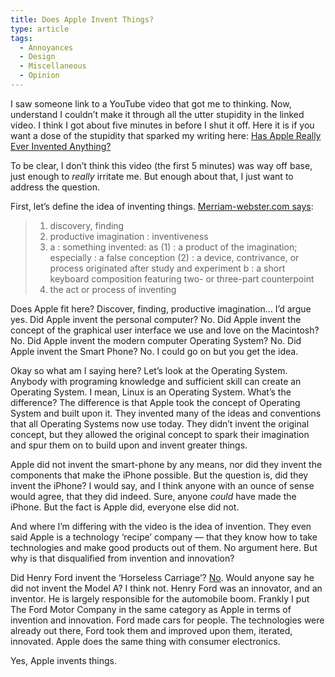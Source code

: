 ```yaml
---
title: Does Apple Invent Things?
type: article
tags:
  - Annoyances
  - Design
  - Miscellaneous
  - Opinion
---
```


I saw someone link to a YouTube video that got me to thinking. Now, understand I couldn’t make it through all the utter stupidity in the linked video. I think I got about five minutes in before I shut it off. Here it is if you want a dose of the stupidity that sparked my writing here: [Has Apple Really Ever Invented Anything?](http://www.youtube.com/watch?v=wFeC25BM9E0)

To be clear, I don’t think this video (the first 5 minutes) was way off base, just enough to _really_ irritate me. But enough about that, I just want to address the question.

First, let’s define the idea of inventing things. [Merriam-webster.com says](http://www.merriam-webster.com/dictionary/invention):

> 1.  discovery, finding
> 2.  productive imagination : inventiveness
> 3.  a : something invented: as (1) : a product of the imagination; especially : a false conception (2) : a device, contrivance, or process originated after study and experiment b : a short keyboard composition featuring two- or three-part counterpoint
> 4.  the act or process of inventing

Does Apple fit here? Discover, finding, productive imagination… I’d argue yes. Did Apple invent the personal computer? No. Did Apple invent the concept of the graphical user interface we use and love on the Macintosh? No. Did Apple invent the modern computer Operating System? No. Did Apple invent the Smart Phone? No. I could go on but you get the idea.

Okay so what am I saying here? Let’s look at the Operating System. Anybody with programing knowledge and sufficient skill can create an Operating System. I mean, Linux is an Operating System. What’s the difference? The difference is that Apple took the concept of Operating System and built upon it. They invented many of the ideas and conventions that all Operating Systems now use today. They didn’t invent the original concept, but they allowed the original concept to spark their imagination and spur them on to build upon and invent greater things.

Apple did not invent the smart-phone by any means, nor did they invent the components that make the iPhone possible. But the question is, did they invent the iPhone? I would say, and I think anyone with an ounce of sense would agree, that they did indeed. Sure, anyone _could_ have made the iPhone. But the fact is Apple did, everyone else did not.

And where I’m differing with the video is the idea of invention. They even said Apple is a technology ‘recipe’ company — that they know how to take technologies and make good products out of them. No argument here. But why is that disqualified from invention and innovation?

Did Henry Ford invent the ‘Horseless Carriage’? [No](http://en.wikipedia.org/wiki/History_of_the_automobile). Would anyone say he did not invent the Model A? I think not. Henry Ford was an innovator, and an inventor. He is largely responsible for the automobile boom. Frankly I put The Ford Motor Company in the same category as Apple in terms of invention and innovation. Ford made cars for people. The technologies were already out there, Ford took them and improved upon them, iterated, innovated. Apple does the same thing with consumer electronics.

Yes, Apple invents things.
